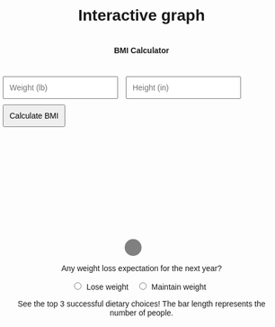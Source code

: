 # Interactive graph

<style>
  * {
    font-family: sans-serif;
    body {
      margin: 0;
      padding: 0;
      display: flex;
      justify-content: center;
      align-items: center;
      flex-direction: column;
      height: 100vh;
    }
    #input-container {
      margin-bottom: 20px;
    }

    #bmi-chart-container {
      position: relative;
      width: 600px;
      height: 100px
      margin-bottom: 20px;
    }
    #bmi-indicator {
      height: 30px;
      width: 30px;
      border-radius: 50%;
      position: relative;
      z-index: 10;
      text-align: center;
      line-height: 30px;
      background-color: grey;
      left: 0;
      transform: translate(-50%, 30px);
      display: flex;
      align-items: center;
      justify-content: center;
      color: black;
      font-weight: bold; 
      font-size: 14px;
}
    }

    .bmi-label {
      position: absolute;
      bottom: 0px;
      transform: translateX(-50%);
      text-align: center;
    }
    
    input[type="number"], button {
      margin: 5px;
      padding: 10px;
      font-size: 1em;
    }
    
    button {
      cursor: pointer;
    }
    
    #question {
      text-align: center;
      margin: 30px;
    }

    #question label {
      margin-right: 10px;
    }

    #question input {
      margin-right: 5px;
    }
    
  }
</style> 

<h4>BMI Calculator</h4>
<input type="number" id="weight" placeholder="Weight (lb)">
<input type="number" id="height" placeholder="Height (in)">
<button onclick="updateBMI()">Calculate BMI</button>

<svg id="bmi-chart"></svg>
<div id="bmi-indicator"></div>

<div id="bmi-chart-container">
</div>

<div id="question">
  <p>Any weight loss expectation for the next year?</p>
  <form>
    <label>
      <input type="radio" name="weight-goal" value="lose"> Lose weight
    </label>
    <label>
      <input type="radio" name="weight-goal" value="maintain"> Maintain weight
    </label>
  </form>
  <p>See the top 3 successful dietary choices! The bar length represents the number of people.</p>
</div>

<div id="plot">
</div>

<script src="https://cdn.jsdelivr.net/npm/d3@7"></script>
<script src="scripts/myscript.js"></script>
